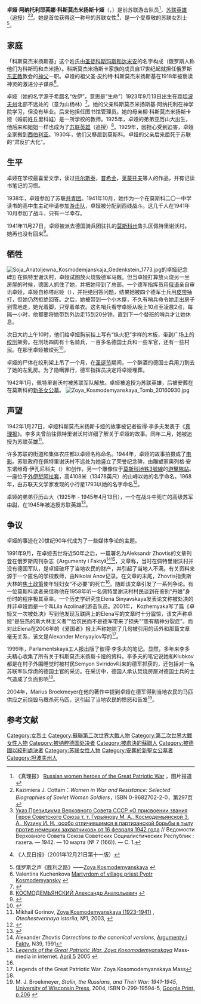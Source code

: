 {{Infobox Biography
| subject_name   = 卓婭·科斯莫傑米揚斯卡婭
| image_name     = Zoya Kosmodemyanskaya, 1941.png
| image_size     = 300px
| image_caption  = 卓娅·科斯莫杰米扬斯卡娅
| date_of_birth  = {{birth date|1923|9|13}}
| place_of_birth = {{USSR}}[[坦波夫州|坦波夫州]]{{link-ru|奥西诺维·加伊村|Осино-Гай}}
| date_of_death  = {{death date and age|1941|11|29|1923|9|13}}
| place_of_death = {{USSR}}[[莫斯科州|莫斯科州]]鲁扎区佩特里谢沃村
| placeofburial =莫斯科[[新聖女公墓|新聖女公墓]]
| occupation     = 苏联游击队员
| awards={{{!}} style="background: transparent"
{{!}} {{Hero of the Soviet Union}} 
{{!}}-
{{!}} {{列宁勋章|（追授）}}
{{!}}}
}}
'''卓娅·阿纳托利耶芙娜·科斯莫杰米扬斯卡娅'''（{{lang-ru|'''Зо́я Анато́льевна Космодемья́нская'''}}，{{bd|1923年|9月13日|1941年|11月29日|catIdx=Космодемья́нская}}）是前苏联游击队员<ref>《真理报》 [http://english.pravda.ru/photo/report/russian_women_heroes-1796 Russian women heroes of the Great Patriotic War] {{Wayback|url=http://english.pravda.ru/photo/report/russian_women_heroes-1796 |date=20090508180152 }}，图片报道</ref>，[[苏联英雄|苏联英雄]]（追授）<ref name='cottam'>Kazimiera J. Cottam：''Women in War and Resistance: Selected Biographies of Soviet Women Soldiers''，ISBN 0-9682702-2-0，第297页</ref><ref>[http://sun.tsu.ru/mminfo/2020/000462771/1942/1942_007.pdf Указ Президиума Верховного Совета СССР «О присвоении звания Героя Советского Союза т. т. Гурьянову М. А., Космодемьянской З. А., Кузину И. Н., особо отличившимся в партизанской борьбы в тылу против немецких захватчиков» от 16 февраля 1942 года] {{Wayback|url=http://sun.tsu.ru/mminfo/2020/000462771/1942/1942_007.pdf |date=20211115111740 }} // Ведомости Верховного Совета Союза Советских Социалистических Республик : газета. — 1942. — 10 марта (№ 7 (166)). — С. 1.</ref>。她是首位获得这一称号的苏联女性<ref>{{cite web |url=http://www.people.com.cn/GB/paper464/5016/535253.html |title=不朽的卓娅 |publisher=人民网 |date=2001年12月21日 |accessdate=2009年10月25日 |deadurl=yes |archiveurl=https://web.archive.org/web/20020112071010/http://www.people.com.cn/GB/paper464/5016/535253.html |archivedate=2002年1月12日 }}《人民日报》（2001年12月21日第十一版）</ref>，是一个受尊敬的苏联女烈士<ref>俄罗斯之声《胜利之路》——[http://www.vor.ru/English/Victory/vict_20.html Zoya Kosmodemyanskaya] {{Wayback|url=http://www.vor.ru/English/Victory/vict_20.html |date=20080415132252 }}</ref>。

== 家庭 ==
「科斯莫杰米扬斯基」这个姓氏由[[圣葛斯默和圣达弥盎|圣徒科斯玛斯和达米安]]的名字构成（俄罗斯人称他们为科斯玛和杰米扬）。科斯莫杰米扬斯卡家族的成员自17世纪起就担任俄罗斯[[东正教|东正教]]教会的[[神父|神父]]一职。卓娅的祖父圣·皮约特·科斯莫杰米扬斯基在1918年被亵渎神灵的激进分子谋杀<ref>Valentina Kuchenkova [http://mir.voskres.ru/mirbo07/a22.html Martyrdom of village priest Pyotr Kosmodemyansky] {{Wayback|url=http://mir.voskres.ru/mirbo07/a22.html |date=20081020094524 }} {{ru icon}}</ref>。

卓娅（她的名字源于希腊名“佐伊”，意思是“生命”）1923年9月13日出生在距[[坦波夫州|坦波夫州]]北部不远处的{{link-ru|奥西诺维·加伊村|Осино-Гай}}（意为山杨林）<ref>{{cite book | author = 柳·科斯莫杰米扬斯卡娅 | title = 《卓娅与舒拉的故事》 | publisher = 浙江文艺出版社 | isbn = 7-5339-0863-5 | pages = 第1页、第9页 }}</ref>。她的父亲科斯莫杰米扬斯基·阿纳托利在神学院学习，但没有毕业。后来他担任图书馆管理员。她的母亲柳·科斯莫杰米扬斯卡娅（婚前姓丘里科娃）是一所学校的教师。1925年，卓娅的弟弟亚历山大出生，他后来和姐姐一样也成为了[[苏联英雄|苏联英雄]]（追授）<ref>[http://persona.rin.ru/view/f/0/30622/kosmodemjanskij-aleksandr-anatolevich КОСМОДЕМЬЯНСКИЙ Александр Анатольевич] {{Wayback|url=http://persona.rin.ru/view/f/0/30622/kosmodemjanskij-aleksandr-anatolevich |date=20170421181142 }} {{ru icon}}</ref>。1929年，因担心受到迫害，卓娅全家搬到[[西伯利亚|西伯利亚]]。1930年，他们又移居到莫斯科。卓娅的父亲后来屈死于苏联的“肃反扩大化”。

== 生平 ==
卓娅在学校最喜爱文学，读过[[托尔斯泰|托尔斯泰]]，[[普希金|普希金]]，[[莱蒙托夫|莱蒙托夫]]等人的作品，并有记读书笔记的习惯。

1938年，卓娅参加了苏联[[全聯盟列寧主義青年共產主義聯盟|共青团]]。1941年10月，她作为一个在莫斯科二〇一中学读书的高中生主动申请参加[[游击队|游击队]]，卓娅被分配到西线战斗。这几千人在1941年10月参加了战斗，只有一半幸存。

1941年11月27日，卓娅被派去德国骑兵团驻扎的[[莫斯科州|莫斯科州]]鲁扎区佩特里谢沃村。她再也没有回来<ref>{{cite web |url=http://news.ifeng.com/history/1/midang/200809/0910_2664_775979.shtml |title=苏联女英雄卓娅：真英雄还是假偶像？ |publisher=凤凰资讯 |date=2008年9月10日 |accessdate=2009年10月24日 |archive-date=2019年9月13日 |archive-url=https://web.archive.org/web/20190913151239/http://news.ifeng.com/history/1/midang/200809/0910_2664_775979.shtml }}</ref>。

== 牺牲 ==
[[File:Soja_Anatoljewna_Kosmodemjanskaja_Gedenkstein_1773.jpg|thumb]]的卓娅纪念碑]]
在佩特里谢沃村，卓娅试图放火烧毁德军马厩。但当卓娅打算放火烧另一坐房屋的时候，德国人抓住了她，并把她带到了总部。一个德军指挥员用[[俄语|俄语]]亲自审讯卓娅，卓娅自称塔尼娅（{{lang|ru|Таня}}），并拒绝回答问题，结果她被四个德军士兵用[[皮带|皮带]]抽打，但她仍然拒绝回答。之后，她被带到一个小木屋，不久有哨兵命令她走出房子到雪地走，她光着脚，只穿着单衣。这名哨兵看守卓娅从晚上10点至凌晨2点，每隔一小时，他都要将她带到外边走15到20分钟。直到下一个替班的哨兵才让她休息。

次日大约上午10时，他们给卓娅胸前挂上写有“纵火犯”字样的木板，带到广场上的[[绞刑|绞刑]]架旁。在刑场四周有十名骑兵，一百多名德国士兵和一些军官，还有一些村民。在那里卓娅被绞死<ref>{{cite book | author = 柳·科斯莫杰米扬斯卡娅 | title = 《卓娅与舒拉的故事》 | publisher = 浙江文艺出版社 | isbn = 7-5339-0863-5 | pages = 第232页至第235页 }}</ref>。

卓娅的尸体在绞刑架上吊了一个月，在[[圣诞节|圣诞节]]期间，一个醉酒的德国士兵用刀割去了她的左乳房。为了隐瞒罪行，德军指挥员决定将卓娅埋葬。

1942年1月，佩特里谢沃村被苏联军队解放。卓娅被追授为苏联英雄，后被安葬在在莫斯科的[[新圣女公墓|新圣女公墓]]。
[[File:Zoya_Kosmodemyanskaya_Tomb_20160930.jpg|thumb]]

== 声望 ==

1942年1月27日，卓娅科斯莫杰米扬斯卡娅的故事被记者彼得·李多夫发表于《[[真理报|真理报]]》。李多夫曾前往佩特里谢沃村详细了解关于卓娅的故事。同年二月，她被追授为苏联英雄<ref name=Gorinov>Mikhail Gorinov, [http://vivovoco.rsl.ru/VV/JOURNAL/RUHIST/ZOYA.HTM Zoya Kosmodemyanskaya (1923-1941)] {{Wayback|url=http://vivovoco.rsl.ru/VV/JOURNAL/RUHIST/ZOYA.HTM |date=20110527151227 }}, ''Otechestvennaya istoriia'', №1, 2003, {{ISSN|0869-5687}}</ref>。

许多苏联的街道和集体农庄都以卓娅名称命名。1944年，卓娅的故事拍摄成了[[电影|电影]]。苏联政府在佩特里谢沃村不远处为她竖立了荣誉纪念碑，由雕塑家奥列格·安东诺维奇·伊孔尼科夫（{{lang-ru|Олег Антонович Иконников}}）和{{tsl|ru|Фёдоров, Владимир Алексеевич (скульптор)|弗拉基米尔·阿列克谢耶维奇·费奥多罗夫 (雕塑家)|弗拉基米尔·阿列克谢耶维奇·费奥多罗夫}}创作。另一个雕像位于[[莫斯科地铁|莫斯科地铁]][[阿尔巴特－波克罗夫卡线|3號線]]的[[游擊隊站_(莫斯科地鐵)|游擊隊站]]。一座位于[[外伊犁阿拉套|外伊犁阿拉套]]，高4108米（13478英尺）的山峰以她的名字命名。1968年，由苏联天文学家{{tsl|ru|Смирнова, Тамара Михайловна|塔玛拉·米哈伊洛夫娜·斯米尔诺娃}}发现的小行星1793以她的名字命名<ref>{{cite book | last = Schmadel | first = Lutz D. | coauthors = | title = Dictionary of Minor Planet Names | edition = 5th  | year = 2003 | publisher = Springer Verlag | location = New York | url = http://books.google.com/books?q=1793+zoya+DW | isbn = 3540002383 | page = 143}}</ref>。

卓娅的弟弟亚历山大（1925年 - 1945年4月13日），一个在战斗中死亡的高级苏军[[中尉|中尉]]，在1945年被追授苏联英雄<ref>{{Cite web |url=http://www.russianmuseums.info/M551 |title=Heroes of Soviet Union Zoya and Aleksandr Kosmodemiyanskiy Museum |accessdate=2009-10-25 |archive-date=2008-03-12 |archive-url=https://web.archive.org/web/20080312232415/http://www.russianmuseums.info/M551 |dead-url=no }}</ref>。

== 争议 ==
卓娅的事迹在20世纪90年代成为了一些媒体争论的主题。

1991年9月，在卓娅去世将近50年之后，一篇署名为Aleksandr Zhovtis的文章刊登在俄罗斯周刊杂志《Argumenty i Fakty》<ref>Alexander Zhovtis ''Corrections to the canonical versions'', [[Argumenty_i_Fakty|Argumenty i Fakty]], N39, 1991</ref><ref name=smi>[http://www.smi.ru/05/04/05/3442763.html ''Legends of the Great Patriotic War. Zoya Kosomodemyanskaya''] {{Webarchive|url=https://archive.today/20051227015937/http://www.smi.ru/05/04/05/3442763.html |date=2005-12-27 }} Mass-media in internet. [[April_5|April 5]] 2005 {{ru icon}}</ref>，文章称，当时在佩特里谢沃村并没有德国军队，是卓娅破坏了当地农民的财产，并引起了当地人不满。有关资料来源于一个匿名的学校教师，由Nikolai Anov记录。在文章的末尾，Zhovtis指责斯大林的[[焦土政策|焦土政策]]使年轻妇女“不必要”的死亡<ref name=smi/>。随即该文章引发了一系列争论。有一位莫斯科读者来信称他在1958年听一名佩特里谢沃村村民谈到在鉴别“丹娘”身份时的程序极其草率。一个历史学研究生Elena Sinyavskaya发表论文称被处决的并非卓娅而是一个叫Lila Azolina的游击队员。2001年， Kozhemyaka写了篇《卓娅又一次被处决》写到他发现互联网上的Elena写的文章时十分震惊，该文声称卓娅“是狂热的斯大林主义者”“给农民而不是德军带来了损失”“患有精神分裂症”。而对此Elena在2006年的《爱国者》报上声称她除了几句被引用的话外和那篇文章毫无关系，该文是Alexander Menyaylov写的<ref>Legends of the Great Patriotic War. Zoya Kosomodemyanskaya Mass</ref>。

1999年，Parlamentskaya工人报出版了彼得·李多夫的笔记。显然，多年来李多夫精心收集了所有关于科斯莫杰米扬斯卡娅的资料。李多夫的笔记说她和Klubkov都是在村子外围睡觉时被村民Semyon Sviridov叫来的德军抓获的，还包括对一名苏联军队俘虏的德国士官的采访。在采访中，德国人承认焚烧房屋对德国士兵的士气造成了负面影响<ref name=smi/>。

2004年，Marius Broekmeyer在他的著作中提到卓娅在德军得到当地农民的马匹供应之前烧毁马厩杀死马匹，这引起了当地农民的愤怒和告发<ref>M. J. Broekmeyer, ''Stalin, the Russians, and Their War: 1941-1945'', [[University_of_Wisconsin_Press|University of Wisconsin Press]], 2004, ISBN 0-299-19594-5, [http://books.google.com/books?id=PGANqVNdjKQC&pg=PA206&dq=propaganda+Fortress+Brest+1941&as_brr=3&sig=5n9DhzqwSWVoydiZYyz7oSHf_Tc Google Print, p.206] {{Wayback|url=http://books.google.com/books?id=PGANqVNdjKQC&pg=PA206&dq=propaganda+Fortress+Brest+1941&as_brr=3&sig=5n9DhzqwSWVoydiZYyz7oSHf_Tc |date=20121114151607 }}</ref>。

== 参考文献 ==
{{Reflist}}

{{Authority control}}
{{DEFAULTSORT:Космодемьянская, Зоя Анатольевна}}
[[Category:女烈士|Category:女烈士]]
[[Category:蘇聯第二次世界大戰人物|Category:蘇聯第二次世界大戰人物]]
[[Category:第二次世界大戰女性人物|Category:第二次世界大戰女性人物]]
[[Category:被纳粹德国处决者|Category:被纳粹德国处决者]]
[[Category:被處決的蘇聯人|Category:被處決的蘇聯人]]
[[Category:被德國以絞刑處決者|Category:被德國以絞刑處決者]]
[[Category:苏联女性人物|Category:苏联女性人物]]
[[Category:安葬於新聖女公墓者|Category:安葬於新聖女公墓者]]
[[Category:坦波夫州人|Category:坦波夫州人]]
